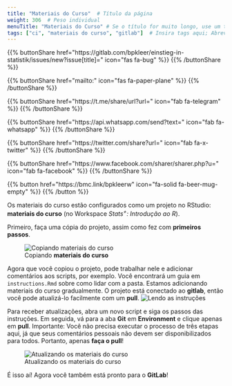 ```yaml
---
title: "Materiais do Curso"  # Título da página
weight: 306  # Peso individual
menuTitle: "Materiais do Curso" # Se o título for muito longo, use um título curto aqui
tags: ["ci", "materiais do curso", "gitlab"]  # Insira tags aqui; Abreviação do que acontece na página
---
```


{{% buttonShare href=\"https\:\/\/gitlab.com\/bpkleer\/einstieg-in-statistik\/issues\/new?issue[title]=\" icon=\"fas fa-bug\" %}} {{% /buttonShare %}} 

{{% buttonShare href=\"mailto\:\" icon=\"fas fa-paper-plane\" %}} {{% /buttonShare %}}

{{% buttonShare href=\"https\:\/\/t.me\/share\/url?url=\" icon=\"fab fa-telegram\" %}} {{% /buttonShare %}}

{{% buttonShare href=\"https\:\/\/api.whatsapp.com\/send?text=\" icon=\"fab fa-whatsapp\" %}} {{% /buttonShare %}}

{{% buttonShare href=\"https\:\/\/twitter.com\/share?url=\" icon=\"fab fa-x-twitter\" %}} {{% /buttonShare %}}

{{% buttonShare href=\"https\:\/\/www.facebook.com\/sharer\/sharer.php?u=\" icon=\"fab fa-facebook\" %}} {{% /buttonShare %}}

{{% button href=\"https\:\/\/bmc.link\/bpkleerw\" icon=\"fa-solid fa-beer-mug-empty\" %}} {{% /button %}}

Os materiais do curso estão configurados como um projeto no RStudio: **materiais do curso** (no Workspace *Stats<sup>+</sup>: Introdução ao R*). 

Primeiro, faça uma cópia do projeto, assim como fez com **primeiros passos**. 

![Copiando **materiais do curso**](../img/course-project.gif)

Agora que você copiou o projeto, pode trabalhar nele e adicionar comentários aos scripts, por exemplo. Você encontrará um guia em `instructions.Rmd` sobre como lidar com a pasta. Estamos adicionando materiais do curso gradualmente. O projeto está conectado ao **gitlab**, então você pode atualizá-lo facilmente com um **pull**. 
![Lendo as instruções](../img/read-instructions.gif)

Para receber atualizações, abra um novo script e siga os passos das instruções. Em seguida, vá para a aba **Git** em **Environment** e clique apenas em **pull**. Importante: Você não precisa executar o processo de três etapas aqui, já que seus comentários pessoais não devem ser disponibilizados para todos. Portanto, apenas **faça o pull**!

![Atualizando os materiais do curso](../img/git-pull.gif)

É isso aí! Agora você também está pronto para o **GitLab**!
